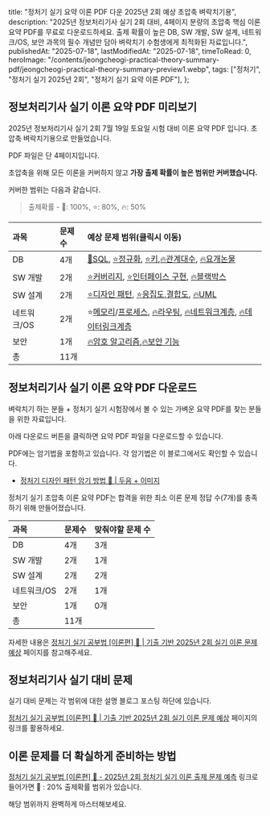 
  title: "정처기 실기 요약 이론 PDF 다운 2025년 2회 예상 초압축 벼락치기용",
  description:
    "2025년 정보처리기사 실기 2회 대비, 4페이지 분량의 초압축 핵심 이론 요약 PDF를 무료로 다운로드하세요. 출제 확률이 높은 DB, SW 개발, SW 설계, 네트워크/OS, 보안 과목의 필수 개념만 담아 벼락치기 수험생에게 최적화된 자료입니다.",
  publishedAt: "2025-07-18",
  lastModifiedAt: "2025-07-18",
  timeToRead: 0,
  heroImage:
    "/contents/jeongcheogi-practical-theory-summary-pdf/jeongcheogi-practical-theory-summary-preview1.webp",
  tags: ["정처기", "정처기 실기 2025년 2회", "정처기 실기 요약 이론 PDF"],
};

## 정보처리기사 실기 이론 요약 PDF 미리보기

2025년 정보처리기사 실기 2회 7월 19일 토요일 시험 대비 이론 요약 PDF 입니다. 초압축 벼락치기용으로 만들었습니다.

<ImageWithCaption
  src="/contents/jeongcheogi-practical-theory-summary-pdf/jeongcheogi-practical-theory-summary-preview1.webp"
  alt="정처기 실기 요약 이론 pdf 다운 2025년 2회 예상 초압축 벼락치기용 미리보기"
  caption="정처기 실기 요약 이론 pdf 다운 2025년 2회 예상 초압축 벼락치기용 미리보기"
  width={1170}
  height={1170}
/>

PDF 파일은 단 4페이지입니다.

초압축을 위해 모든 이론을 커버하지 않고 **가장 출제 확률이 높은 범위만 커버했습니다.**

커버한 범위는 다음과 같습니다.

> 출제확률 - 💯: 100%, ⭐️: 80%, 🔥: 50%

| 과목        | 문제수 | 예상 문제 범위(클릭시 이동)                                                                                                                                                                                                                             |
| :---------- | :----- | :------------------------------------------------------------------------------------------------------------------------------------------------------------------------------------------------------------------------------------------------------ |
| DB          | 4개    | [💯SQL](/ko/blog/sql-for-exam), [⭐️정규화](/ko/blog/db-normalization-for-exam), [⭐️키](/ko/blog/db-key-for-exam),[🔥관계대수](/ko/blog/relational-algebra-for-exam), [🔥요개논물](/ko/blog/data-model-for-exam)                                       |
| SW 개발     | 2개    | [⭐️커버리지](/ko/blog/test-coverage-for-exam), [⭐️인터페이스 구현](/ko/blog/interface-implementation-for-exam), [🔥블랙박스](/ko/blog/blackbox-test-for-exam)                                                                                         |
| SW 설계     | 2개    | [⭐️디자인 패턴](/ko/blog/gof-design-pattern-cheat-sheet), [⭐️응집도,결합도](/ko/blog/module-cohesion-coupling), [🔥UML](/ko/blog/uml-diagram-4-1-view)                                                                                                |
| 네트워크/OS | 2개    | ⭐️[메모리](/ko/blog/page-replacement-for-exam)/[프로세스](/ko/blog/process-scheduling-for-exam), [🔥라우팅](/ko/blog/routing-protocol), [🔥네트워크계층](/ko/blog/network-protocol-for-exam), [🔥데이터링크계층](/ko/blog/data-link-protocol-for-exam) |
| 보안        | 1개    | [🔥암호 알고리즘](/ko/blog/cryptography-algorithms-for-exam),[🔥보안 기능](/ko/blog/authentication-for-exam)                                                                                                                                            |
| 총          | 11개   |

<ImageWithCaption
  src="/contents/jeongcheogi-practical-theory-summary-pdf/jeongcheogi-practical-theory-summary-preview2.webp"
  alt="정처기 실기 요약 이론 pdf 다운 2025년 2회 예상 초압축 벼락치기용 미리보기"
  caption="정처기 실기 요약 이론 pdf 다운 2025년 2회 예상 초압축 벼락치기용 미리보기"
  width={1149}
  height={1149}
/>

## 정보처리기사 실기 이론 요약 PDF 다운로드

벼락치기 하는 분들 + 정처기 실기 시험장에서 볼 수 있는 가벼운 요약 PDF를 찾는 분들을 위한 자료입니다.

아래 다운로드 버튼을 클릭하면 요약 PDF 파일을 다운로드할 수 있습니다.

<DownloadButton
  slug="jeongcheogi-practical-theory-summary-pdf"
  pdfUrl="/contents/jeongcheogi-practical-theory-summary-pdf/kimjaahyun-jeongcheogi-theory-summary-2025-2.pdf"
  fileName="김재현-정처기-실기-이론-초압축-요약_2025-2.pdf"
/>

<ImageWithCaption
  src="/contents/jeongcheogi-practical-theory-summary-pdf/jeongcheogi-practical-theory-summary-preview3.webp"
  alt="정처기 실기 요약 이론 pdf 다운 2025년 2회 예상 초압축 벼락치기용 미리보기"
  caption="정처기 실기 요약 이론 pdf 다운 2025년 2회 예상 초압축 벼락치기용 미리보기"
  width={1170}
  height={1170}
/>

PDF에는 암기법을 포함하고 있습니다. 각 암기법은 이 블로그에서도 확인할 수 있습니다.

- [정처기 디자인 패턴 암기 방법 👺 | 두음 + 이미지](/ko/blog/gof-design-pattern-cheat-sheet)

<ImageWithCaption
  src="/contents/jeongcheogi-practical-theory-summary-pdf/jeongcheogi-practical-theory-summary-preview4.webp"
  alt="정처기 실기 요약 이론 pdf 다운 2025년 2회 예상 초압축 벼락치기용 미리보기"
  caption="정처기 실기 요약 이론 pdf 다운 2025년 2회 예상 초압축 벼락치기용 미리보기"
  width={1170}
  height={1170}
/>

정처기 실기 초압축 이론 요약 PDF는 합격을 위한 최소 이론 문제 정답 수(7개)를 충족하기 위해 만들어졌습니다.

| 과목        | 문제수 | 맞춰야할 문제 수 |
| :---------- | :----- | :--------------- |
| DB          | 4개    | 3개              |
| SW 개발     | 2개    | 1개              |
| SW 설계     | 2개    | 2개              |
| 네트워크/OS | 2개    | 1개              |
| 보안        | 1개    | 0개              |
| 총          | 11개   |

자세한 내용은 [정처기 실기 공부법 [이론편] 👺 | 기출 기반 2025년 2회 실기 이론 문제 예상](/ko/blog/korean-information-processing-engineer-practical-exam-strategy) 페이지를 참고해주세요.

## 정보처리기사 실기 대비 문제

실기 대비 문제는 각 범위에 대한 설명 블로그 포스팅 하단에 있습니다.

[정처기 실기 공부법 [이론편] 👺 | 기출 기반 2025년 2회 실기 이론 문제 예상](/ko/blog/korean-information-processing-engineer-practical-exam-strategy) 페이지의 링크를 활용하세요.

## 이론 문제를 더 확실하게 준비하는 방법

[정처기 실기 공부법 [이론편] 👺 - 2025년 2회 정처기 실기 이론 출제 문제 예측](/ko/blog/korean-information-processing-engineer-practical-exam-strategy#2025년-2회-정처기-실기-이론-출제-문제-예측) 링크로 들어가면 🤔 : 20% 출제확률 범위가 있습니다.

해당 범위까지 완벽하게 마스터해보세요.

<DownloadButton
  slug="jeongcheogi-practical-theory-summary-pdf"
  pdfUrl="/contents/jeongcheogi-practical-theory-summary-pdf/kimjaahyun-jeongcheogi-theory-summary-2025-2.pdf"
  fileName="김재현-정처기-실기-이론-초압축-요약_2025-2.pdf"
/>
